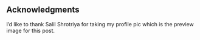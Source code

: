 ## Acknowledgments {.appendix}

I'd like to thank Salil Shrotriya for taking my profile pic which is the
preview image for this post.
